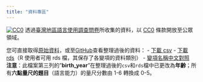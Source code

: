 ```yaml
---
title: "資料專區"
---
```


<a rel="license" href="http://creativecommons.org/publicdomain/zero/1.0/">
<img src="http://i.creativecommons.org/p/zero/1.0/88x31.png" style="border-style: none;" alt="CC0" /></a>
透過[臺灣地區語言使用調查問卷](https://docs.google.com/forms/d/e/1FAIpQLSeCZpWjEEcK7sE7qBoO8BIem3M79iz5NB-7FIcaGgvytakQ2A/viewform?usp=sf_link)所收集的資料，以 [CC0](https://creativecommons.org/publicdomain/zero/1.0/deed.zh_TW) 條款開放至公眾領域。

您可直接取得[原始資料](https://docs.google.com/spreadsheets/d/1JM9eqIiWt4uTa7CXKdYsSyXJIPKTpk_fVGSdK0O4gys/edit?usp=sharing)，或至[GitHub](https://github.com/twLangSurvey/main/tree/master/rscript/data)查看整理過後的資料：
- [下載 csv](https://minhaskamal.github.io/DownGit/#/home?url=https://github.com/twLangSurvey/main/tree/master/rscript/data/survey.csv)
- [下載 rds](https://minhaskamal.github.io/DownGit/#/home?url=https://github.com/twLangSurvey/main/tree/master/rscript/data/survey.rds)（R 使用者可用 rds 檔，其保存了各變項的資料類別）
- [變項名稱中文對照](https://docs.google.com/spreadsheets/d/1NbalBJPAPIzGwpVDI9fTf0q8GpCBWhVep_9aD5uQKy4/edit?usp=sharing)  
**注意**：此檔案第三列的"**birth_year**"在整理過後的`csv`和`rds`檔中已更改為**年齡**；所有**六點量尺的題目**（語言能力）的量尺分數由 1-6 轉換成 0-5。

